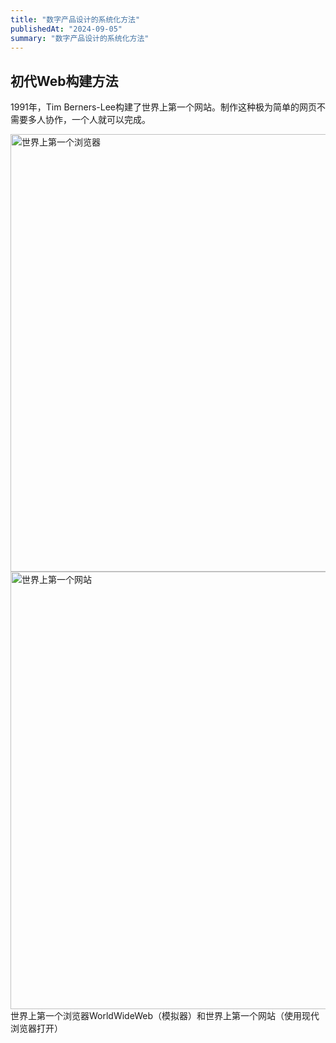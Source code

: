 ```yaml
---
title: "数字产品设计的系统化方法"
publishedAt: "2024-09-05"
summary: "数字产品设计的系统化方法"
---
```


<BigTitleTwoLines
  title="设计体系"
  subtitle="数字产品设计的系统化方法"
  tagline="Design Systems"
  subline="Methodology for Making Digital Products"
/>

## 初代Web构建方法

1991年，Tim Berners-Lee构建了世界上第一个网站。制作这种极为简单的网页不需要多人协作，一个人就可以完成。

<div class="columns-2 lg:-mx-16">
  <Image src="/first-browser.png" width="1024" height="700" alt="世界上第一个浏览器" />
  <Image src="/first-website.png" width="1024" height="700" alt="世界上第一个网站" />
</div>

<Caption>世界上第一个浏览器WorldWideWeb（模拟器）和世界上第一个网站（使用现代浏览器打开）</Caption>



